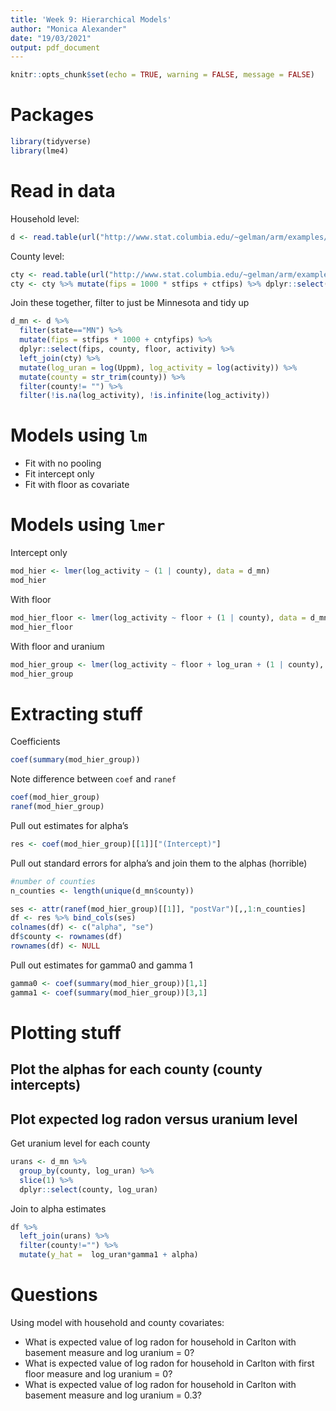 ```yaml
---
title: 'Week 9: Hierarchical Models'
author: "Monica Alexander"
date: "19/03/2021"
output: pdf_document
---
```


```r
knitr::opts_chunk$set(echo = TRUE, warning = FALSE, message = FALSE)
```

# Packages

```r
library(tidyverse)
library(lme4)
```



# Read in data

Household level:

```r
d <- read.table(url("http://www.stat.columbia.edu/~gelman/arm/examples/radon/srrs2.dat"), header=T, sep=",")
```

County level: 

```r
cty <- read.table(url("http://www.stat.columbia.edu/~gelman/arm/examples/radon/cty.dat"), header = T, sep = ",")
cty <- cty %>% mutate(fips = 1000 * stfips + ctfips) %>% dplyr::select(fips, Uppm)
```


Join these together, filter to just be Minnesota and tidy up

```r
d_mn <- d %>% 
  filter(state=="MN") %>% 
  mutate(fips = stfips * 1000 + cntyfips) %>% 
  dplyr::select(fips, county, floor, activity) %>% 
  left_join(cty) %>% 
  mutate(log_uran = log(Uppm), log_activity = log(activity)) %>% 
  mutate(county = str_trim(county)) %>% 
  filter(county!= "") %>% 
  filter(!is.na(log_activity), !is.infinite(log_activity))
```


# Models using `lm`

- Fit with no pooling
- Fit intercept only
- Fit with floor as covariate

# Models using `lmer`


Intercept only

```r
mod_hier <- lmer(log_activity ~ (1 | county), data = d_mn)
mod_hier
```
With floor

```r
mod_hier_floor <- lmer(log_activity ~ floor + (1 | county), data = d_mn)
mod_hier_floor
```

With floor and uranium

```r
mod_hier_group <- lmer(log_activity ~ floor + log_uran + (1 | county), data = d_mn)
mod_hier_group
```

# Extracting stuff

Coefficients

```r
coef(summary(mod_hier_group)) 
```

Note difference between `coef` and `ranef`

```r
coef(mod_hier_group)
ranef(mod_hier_group)
```
Pull out estimates for alpha's

```r
res <- coef(mod_hier_group)[[1]]["(Intercept)"]
```

Pull out standard errors for alpha's and join them to the alphas (horrible)

```r
#number of counties
n_counties <- length(unique(d_mn$county))

ses <- attr(ranef(mod_hier_group)[[1]], "postVar")[,,1:n_counties]
df <- res %>% bind_cols(ses) 
colnames(df) <- c("alpha", "se")
df$county <- rownames(df)
rownames(df) <- NULL

```

Pull out estimates for gamma0 and gamma 1

```r
gamma0 <- coef(summary(mod_hier_group))[1,1]
gamma1 <- coef(summary(mod_hier_group))[3,1]

```


# Plotting stuff

## Plot the alphas for each county (county intercepts)

## Plot expected log radon versus uranium level

Get uranium level for each county

```r
urans <- d_mn %>% 
  group_by(county, log_uran) %>% 
  slice(1) %>% 
  dplyr::select(county, log_uran) 
```
Join to alpha estimates 

```r
df %>% 
  left_join(urans) %>% 
  filter(county!="") %>%
  mutate(y_hat =  log_uran*gamma1 + alpha)
```


# Questions

Using model with household and county covariates:

- What is expected value of log radon for household in Carlton with basement measure and log uranium = 0?
- What is expected value of log radon for household in Carlton with first floor measure and log uranium = 0?
- What is expected value of log radon for household in Carlton with basement measure and log uranium = 0.3?
